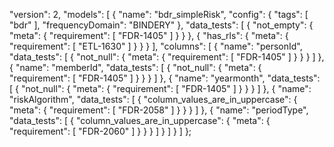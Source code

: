   "version": 2,
  "models": [
    {
      "name": "bdr_simpleRisk",
      "config": {
        "tags": [
          "bdr"
        ],
        "frequencyDomain": "BINDERY"
      },
      "data_tests": [
        {
          "not_empty": {
            "meta": {
              "requirement": [
                "FDR-1405"
              ]
            }
          }
        },
        {
          "has_rls": {
            "meta": {
              "requirement": [
                "ETL-1630"
              ]
            }
          }
        }
      ],
      "columns": [
        {
          "name": "personId",
          "data_tests": [
            {
              "not_null": {
                "meta": {
                  "requirement": [
                    "FDR-1405"
                  ]
                }
              }
            }
          ]
        },
        {
          "name": "memberId",
          "data_tests": [
            {
              "not_null": {
                "meta": {
                  "requirement": [
                    "FDR-1405"
                  ]
                }
              }
            }
          ]
        },
        {
          "name": "yearmonth",
          "data_tests": [
            {
              "not_null": {
                "meta": {
                  "requirement": [
                    "FDR-1405"
                  ]
                }
              }
            }
          ]
        },
        {
          "name": "riskAlgorithm",
          "data_tests": [
            {
              "column_values_are_in_uppercase": {
                "meta": {
                  "requirement": [
                    "FDR-2058"
                  ]
                }
              }
            }
          ]
        },
        {
          "name": "periodType",
          "data_tests": [
            {
              "column_values_are_in_uppercase": {
                "meta": {
                  "requirement": [
                    "FDR-2060"
                  ]
                }
              }
            }
          ]
        }
      ]
    }
  ]
};
